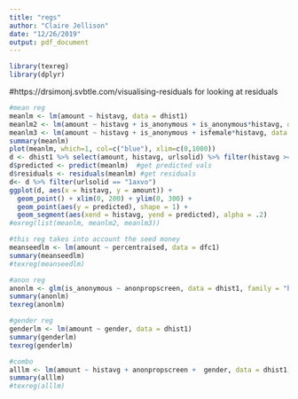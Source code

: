 ```yaml
---
title: "regs"
author: "Claire Jellison"
date: "12/26/2019"
output: pdf_document
---
```


```r
library(texreg)
library(dplyr)
```

#https://drsimonj.svbtle.com/visualising-residuals for looking at residuals
```r
#mean reg
meanlm <- lm(amount ~ histavg, data = dhist1)
meanlm2 <- lm(amount ~ histavg + is_anonymous + is_anonymous*histavg, data = dhist1)
meanlm3 <- lm(amount ~ histavg + is_anonymous + isfemale*histavg, data = dhist1)
summary(meanlm)
plot(meanlm, which=1, col=c("blue"), xlim=c(0,1000))
d <- dhist1 %>% select(amount, histavg, urlsolid) %>% filter(histavg >= 0) #exclude those with no aggregate anchor
d$predicted <- predict(meanlm)  #get predicted vals
d$residuals <- residuals(meanlm) #get residuals
d<- d %>% filter(urlsolid == "1axvo")
ggplot(d, aes(x = histavg, y = amount)) +  
  geom_point() + xlim(0, 200) + ylim(0, 300) + 
  geom_point(aes(y = predicted), shape = 1) + 
  geom_segment(aes(xend = histavg, yend = predicted), alpha = .2) 
#exreg(list(meanlm, meanlm2, meanlm3))
```

```r
#this reg takes into account the seed money 
meanseedlm <- lm(amount ~ percentraised, data = dfc1)
summary(meanseedlm)
#texreg(meanseedlm)
```


```r
#anon reg
anonlm <- glm(is_anonymous ~ anonpropscreen, data = dhist1, family = "binomial")
summary(anonlm)
texreg(anonlm)
```

```r
#gender reg 
genderlm <- lm(amount ~ gender, data = dhist1)
summary(genderlm)
texreg(genderlm)
```

```r
#combo 
alllm <- lm(amount ~ histavg + anonpropscreen +  gender, data = dhist1, family = "binomial")
summary(alllm)
#texreg(alllm)
```

